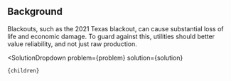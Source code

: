 

## Background

Blackouts, such as the 2021 Texas blackout, can cause substantial loss of life and economic damage. To guard against this, utilities should better value reliability, and not just raw production.

  <SolutionDropdown 
    problem={problem} 
    solution={solution}
  >
    {children}
  </SolutionDropdown>